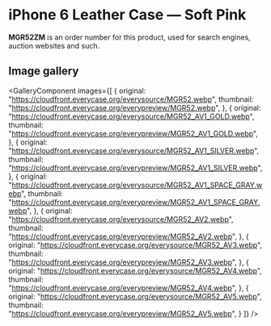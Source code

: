 
# iPhone 6 Leather Case — Soft Pink

<Callout type='info' emoji='👉🏻'>**MGR52ZM** is an order number for this product, used for search engines, auction websites and such.</Callout>

## Image gallery

<GalleryComponent
    images={[
      {
        original: "https://cloudfront.everycase.org/everysource/MGR52.webp",
        thumbnail: "https://cloudfront.everycase.org/everypreview/MGR52.webp",
      },
      {
        original: "https://cloudfront.everycase.org/everysource/MGR52_AV1_GOLD.webp",
        thumbnail: "https://cloudfront.everycase.org/everypreview/MGR52_AV1_GOLD.webp",
      },
      {
        original: "https://cloudfront.everycase.org/everysource/MGR52_AV1_SILVER.webp",
        thumbnail: "https://cloudfront.everycase.org/everypreview/MGR52_AV1_SILVER.webp",
      },
      {
        original: "https://cloudfront.everycase.org/everysource/MGR52_AV1_SPACE_GRAY.webp",
        thumbnail: "https://cloudfront.everycase.org/everypreview/MGR52_AV1_SPACE_GRAY.webp",
      },
      {
        original: "https://cloudfront.everycase.org/everysource/MGR52_AV2.webp",
        thumbnail: "https://cloudfront.everycase.org/everypreview/MGR52_AV2.webp",
      },
      {
        original: "https://cloudfront.everycase.org/everysource/MGR52_AV3.webp",
        thumbnail: "https://cloudfront.everycase.org/everypreview/MGR52_AV3.webp",
      },
      {
        original: "https://cloudfront.everycase.org/everysource/MGR52_AV4.webp",
        thumbnail: "https://cloudfront.everycase.org/everypreview/MGR52_AV4.webp",
      },
      {
        original: "https://cloudfront.everycase.org/everysource/MGR52_AV5.webp",
        thumbnail: "https://cloudfront.everycase.org/everypreview/MGR52_AV5.webp",
      }
    ]}
  />
